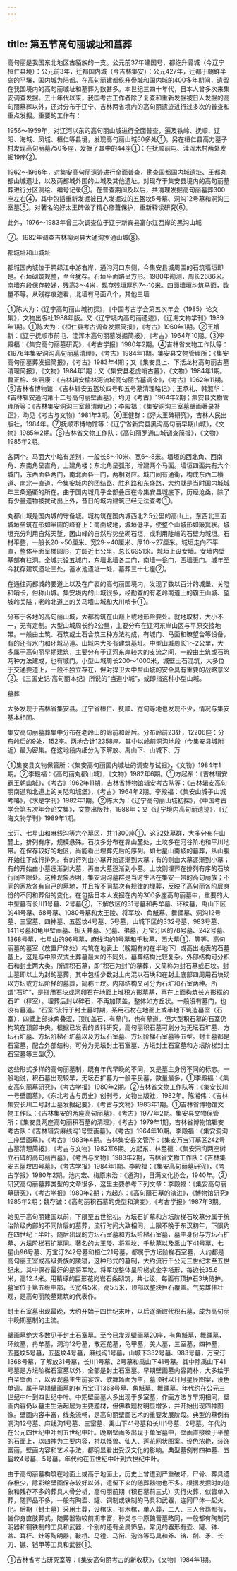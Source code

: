 ```yaml
---
---
---
```

title: 第五节高句丽城址和墓葬
---



高句丽是我国东北地区古貊族的一支。公元前37年建国号，都纥升骨城（今辽宁桓仁县境）：公元前3年，迁都国内城（今吉林集安）：公元427年，迁都于朝鲜半岛的平壤，国内城为陪都。在高句丽建都纥升骨城和国内城的400多年期间，遗留在我国境内的高句丽城址和墓葬为数甚多。本世纪三四十年代，日本人曾多次来集安调查发掘。五十年代以来，我国考古工作者除了复查和重新发掘被日人发掘的高句丽墓葬以外，还对分布于辽宁、吉林两省境内的高句丽遗迹进行过多次的普查和重点发掘。重要的工作有：

1956～1959年，对辽河以东的高句丽山城进行全面普查，遍及铁岭、抚顺、辽阳、海城、凤城、桓仁等县境，发现高句丽山城80多处①。另在桓仁县高力墓子村发现高句丽墓750多座，发掘了其中的44座①：在抚顺前屯、洼浑木村两处发掘19座②。

1962～1966年，对集安高句丽遗迹进行全面普查，勘查国都国内城遗址、王都丸都山城遗址，以及两都城外围的山城及其他遗址。对现存于集安县境内的高句丽墓葬进行分区测绘、编号记录③。在普查期间及以后，共清理发掘高句丽墓葬300座左右④，其中包括重新发掘被日人发掘过的五盔坟5号墓、洞沟12号墓和洞沟三室墓⑤。对著名的好太王碑做了精心修葺保护，重新释读研究⑥。

此外，1976～1983年曾三次调查位于辽宁新宾县富尔江西岸的黑沟山城

⑦。1982年调查吉林柳河县大通沟罗通山城⑧。

都城址和山城址

都城国内城位于鸭绿江中游右岸，通沟河口东侧，今集安县城周围的石筑墙垣即是。石垣砌筑规整，至今犹存。石垣平面略呈方形。1980年勘测，周长2686米。南墙东段保存较好，残高3～4米，现存残垣厚约7～10米。四面墙垣均筑马面，数量不等。从残存痕迹看，北墙有马面八个，其他三墙

①陈大为：《辽宁高句丽山城初探》，《中国考古学会第五次年会（1985）论文集》，文物出版社1988年版。又《辽宁境内高句丽遗迹》，《辽海文物学刊》1989年1期。①陈大为：《桓仁县考古调查发掘简报》，《考古》1960年1期。②王增新：《辽宁抚顺市前屯、洼浑木高句丽墓发掘简报》，《考古》1964年10期。③李殿福：《集安高句丽墓研究》，《考古学报》1980年2期。④吉林省文物工作队等：《1976年集安洞沟高句丽墓清理》，《考古》1984年1期。集安县文物管理所：《集安高句丽墓葬发掘简报》，《考古》1983年4期；又《集安县上、下活龙材高句丽古墓清理简报》，《文物》1984年1期；又《集安县老虎哨古墓》，《文物》1984年1期。曹正榕、朱涵康：《吉林辑安榆林河流域高句丽古墓调查》，《考古》1962年11期。⑤吉林省博物馆：《吉林辑安五盔坟四号和五号墓清理略记》；王承礼、韩淑华：《吉林辑安通沟第十二号高句丽壁画墓》，均见《考古》1964年2期；集安县文物管理所等：《吉林集安洞沟三室慕清理记》；李殿福：《集安洞沟三室墓壁画著录补正》，均见《考古与文物》1981年3期。⑥王健群：《好太王碑研究》，吉林人民出版社，1984年。⑦抚顺市博物馆等：《辽宁省新宾县黑沟高句丽早期山城》，《文物》1985年2期。⑧吉林省文物工作队：《高句丽罗通山城调查简报》，《文物》1985年2期。

各两个。马面大小略有差别，一般长8～10米、宽6～8米。墙垣的西北角、西南角、东南角呈直角，上建角楼；东北角呈弧形，增建两个马面。墙垣四面共有六个城门，东西面各两门，南北面各一门，两相对应。城门间有通衢，构成东西二横道、南北一直道。今集安城内的团结路、胜利路和东盛路，大约就是当时国内城城年三条通衢的所在。曲于国内城几乎全部叠压在今集安县城底下，历经沧桑，除了有少量遗物被扰动出上外，昔日的城内建筑已经无法查考①。

丸都山城是国内城的守备城。城构筑在国内城西北2.5公里的高山上。东西北三面城垣垒筑在形如半圆的峰脊上：南面坡地，城垣低平，使整个山城形如簸箕状。城垣充分利用自然天堑，因山峰的自然形势垒砌石垣，或利用陡峭的石壁为城垣。石材平整，一般长20～50厘米、宽29～40厘米、厚10～27厘米。城垣走向不平直，整体平面呈椭圆形，方圆近七公里，总长6951米。城垣上设女墙。女墙内壁基部有柱洞。全城共设五城门，东墙北墙各二门，南墙一瓮门，西墙无门。城年至今犹存建筑遗址三处，蓄水池遗址一处，墓葬三十七座②。

在通往两都城的要道上以及在广袤的高句丽国境内，发现了数以百计的城堡、关隘和哨卡，俗称山城。集安境内的山城很多，经勘查的有老岭南道上的霸王山城、望坡岭关隘；老岭北道上的关马墙山城和大川哨卡①。

分布于各地的高句丽山城，大都构筑在山巅上或地形险要处。就地取材，大小不一，无有定制。大型山城周长约2公里，主要分布在辽河东岸山区与平原交接地带。一般由土筑、石筑或土石合筑三种方法构成，有城门、马面和瞭望台等设备，有的还有水门和环城马道。山城内大多有建筑基址。中型山城周长1～2公里，大多属于高句丽早期建筑，主要分布于辽河东岸较大的支流之间，一般由土筑或石筑两种方法建成，也有城门。小型山城周长200～1000米，城壁土石混筑，大多位于交通要道上，一般不独立存在，但对捍卫大中型山城的安全具有重要的战略意义②。《三国史记·高句丽本纪》所说的“当道小城”，或即指这种小型山城。

墓葬

大多发现于吉林省集安县。辽宁省桓仁、抚顺、宽甸等地也发现不少，情况与集安基本相同。

集安高句丽墓葬集中分布在老岭山的岭前和岭后。分布岭前23处，12206座：分布岭后的9处，152座。两地合计12358座。其中以岭前洞沟地段（今集安县城附近）最为密集。在这地段内细分为下解放、禹山下、山城下、万

①集安县文物保管所：《集安高句丽国内城址的调查与试掘》，《文物》1984年1期。②李殿福：《高句丽丸都山城》，《文物》1982年6期。①方起东：《吉林辑安霸王朝山城》，《考古》1962年11期，吉林省博物馆辑安考古队等：《吉林辑安高句丽南道和北道上的关隘和城堡》，《考古》1964年2期。李殿福：《集安山城子山城考略》，《求是学刊》1982年1期。②陈大为：《辽宁高句丽山城初探》，《中国考古学会第五次年会论文集》，文物出版社，1988年；又《辽宁境内高句丽遗迹》，《辽海文物学刊》1989年1期。

宝汀、七星山和麻线沟等六个墓区，共11300座①。这32处墓群，大多分布在山麓上，排列有序，规模悬殊。石坟多分布在靠山麓处，土坟多在河谷阶地和平川地带。在保存较好的地区，尚能看出埋葬先后的序列。如七星山南坡的墓葬，从山腹开始往下成行排列。有的行列由小墓开始逐渐到大墓；有的则由大墓逐渐到小墓；有的开始由小墓逐渐到大墓，再由大墓逐渐到小墓。土坟则埋葬在排列有序的石坟行间空隙处。这种现象表明，集安洞沟墓群是当时生活在集安一带的高句丽族；不同的家族各有自己的墓地，并且按不同辈次有规律的埋葬，反映了高句丽各阶层身份的不同和葬俗的变化。在包括日本人发掘在内的300多座高句丽墓中，重要的大中型墓有长川1号墓、2号墓②，下解放区的31号墓和冉牟墓、环纹墓，禹山下区的41号墓、68号墓、1080号墓和太王陵、将军坟、角觗墓、舞俑墓、洞沟12号墓、三室墓、四神墓、五盔坟4号墓、5号墓，山城下区的332号墓、983号墓、1411号墓和龟甲壁画墓、折天井墓、兄墓、弟墓，万宝汀区的78号墓、242号墓、1368号墓，七星山的96号墓，麻线沟的1号墓和千秋墓、西大墓①，等等。高句丽墓的墓室（放置尸体处）构筑在地表上（晚期有的在半地下）或高出地表的石墓基上，这是与中原汉式土葬墓最大的不同处。墓葬结构比较复杂。外部结构可分积石和封土两大类。所谓积石墓，即“积石为封”的墓葬，又简称为封石墓或石坟。封土墓即以土为封的墓葬，其中包括少数封土内混以石块和在封土底部四周用石块砌以方坛或方坛阶梯的墓葬，简称土坟。内部结构又可分为石圹和石室两种。所谓“石圹”，是指用石块或河卵石在地面上堆积方形墓基，再在上面构筑长方形框的石圹（椁室）。埋葬后封以碎石，不再加顶盖，整体如方丘状。一般没有墓门，也没有墓道。“石室”流行于封土墓时期，系用石材在地面上或半地下筑造墓室（石室），四壁上部抹角叠涩，顶加盖石，有墓门，也有墓道。但大型积石墓的石室仍构筑在顶部中央。根据已发表的资料研究，高句丽积石墓可划分为无坛石圹墓、方坛石圹墓、方坛阶梯石圹墓以及方坛石室墓、方坛阶梯石室墓等五型。封土墓都是石室墓，配合外部结构，可分为无坛封土石室墓、方坛封土石室墓和方坛阶梯封土石室墓等三型②。

这些形式多样的高句丽墓制，既有年代早晚的不同，又是墓主身份不同的标志。一般地说，积石墓出现较早，无坛石扩墓为一般平民墓，数量最多，①李殿福：《集安高句丽墓研究》，《考古学报》1980年2期。②吉林省文物工作队等：《集安长川一号壁画墓》，《东北考古与历史》创刊号，文物出版社，1982年。陈湘伟：《吉林集安长川二号封土墓发掘纪要》，《考古与文物》1983年1期。①吉林省博物馆文物工作队：《吉林集安的两座高句丽墓》，《考古》1977年2期。集安县文物保管所：《集安县两座高句丽积石墓的清理》，《考古》1979年1期。吉林省博物馆辑安考古队：《吉林辑安麻线沟1号壁画墓》，《考古》1964年10期。李殿福：《集安洞沟三座壁画墓》，《考古》1983年4期。吉林集安县文管所：《集安万宝汀墓区242号古墓清理简报》，《考古与文物》1982军6期。方起东、林至德：《集安洞沟两座树立石碑的高句丽古墓》，《考古与文物》1983年2期，吉林省文物工作队：《吉林集安五盔坟四号墓》，《考古学报》1984年1期。李殿福：《集安高句丽墓研究》，《考古学报》1980年2期。池内宏、梅原末治：《通沟》，日满文化协会，1940年。②研究高句丽墓葬类型的文章很多，这里主要参考下列文章：李殿福：《集安高句丽墓研究》，《考古学报》1980年2期；方起东：《高句丽石墓的演进》，《博物馆研究》1985年2期；魏存诚：《高句丽积石墓的类型和演变》，《考古学报》1987年3期。

始见于高句丽建国以前，下限至五世纪初。方坛石扩墓和方坛阶梯石坟墓分属于统治阶级内部的不同阶层的墓葬，流行时间大致相同，上限不晚于东汉初年，下限约在四世纪上半叶。随后出现的方坛石室墓和方坛阶梯石室墓，墓主身份与方坛石扩墓、方坛阶梯石扩墓同。著名的太王陵、将军坟、千秋墓以及禹山下41号墓、七星山96号墓、万宝汀242号墓和桓仁21号墓，都属于方坛阶梯石室墓，大约都是高句丽王室或高级贵族的陵寝，这种形式的墓制，大约流行千公元三世纪末至五世纪末。其中保存最好的是将军坟。将军坟整体呈阶梯式金字塔形，每边长35.6米，高12.4米。用精琢的巨形花岗岩石条砌筑，共七级，每面有顶护石3块倚护。墓室位于第五级中部，长宽各5米，高5.5米，顶部以整块巨石覆盖。气势雄伟壮观，是高句丽陵墓建筑的代表作。

封土石室墓出现最晚，大约开始于四世纪末叶，以后逐渐取代积石墓，成为高句丽中晚期墓制的主流。

壁画墓绝大多数见于封土石室墓。至今已发现壁画墓20座，有角觗墓，舞踊墓，环纹墓，冉牟墓，洞沟12号墓，散莲花墓，龟甲墓，美人墓，三室墓，四神墓，五盔坟5号墓，五盔坟4号墓，麻线沟1号墓，山城下332号墓、983号墓，万宝汀1368号墓，了解放31号墓，长川1号墓、2号墓和禹山下41号墓。其中除禹山下41号墓是方坛阶梯石室墓以外，全部是封土石室墓。早期壁画墓内容简朴，大多绘于白垩壁面上，以表现墓主生前宴饮、歌舞场面为主，墓顶衬以日月星辰图案，设色单调。属于早期壁画墓的有万宝汀1368号墓、角觗墓、舞踊墓。年代约在公元三世纪中叶到四世纪中叶。中期壁画墓大多出现于多室墓，作画方法与早期相同，壁画内容仍以墓主生活起居为主要题材，但佛教题材明显增多，并开始出现四神图像。壁画内容丰富，线条流畅，是高句丽壁画艺术的重要发展阶段。典型的墓例有洞沟12号墓、麻线沟1号墓、三室墓、禹山下41号墓和长川1号墓、2号墓。年代约在公元四世纪中叶到五世纪中叶。晚期壁画多出现于单室墓中，壁画直接绘于平整的石面上，以四神为主要内容，衬以怪兽、仙人、莲花网状图案。设色浓艳，装饰富丽，壁画内容和艺术手法，都明显看出受汉文化的影响。典型墓例有四神墓、五盔坟4号墓、5号墓。年代约在五世纪中叶到六世纪中叶。

由于高句丽墓构筑在地面上或高于地面上，历史上曾遭到严重破坏，尸骨、葬具遗存极少，除彩绘壁画保存较好以外，遗留下来的随葬器物也不多。根据发掘时的迹象和残存不多的葬具人骨分析，高句丽前期（积石墓前三式）实行火葬，似皆单入葬，随葬品不多，一般有陶壶、罐、铜制或铁制的马具和武器，连同尸体一起火化。后期（封土墓）采用土葬，设棺床，有木棺，单人葬，二人、三人合葬都有，皆仰身直肢葬式。随葬器物较前期丰富，种类与中原魏晋墓略同，一般都有陶制的明器和铜铁制的工具和武器，个别的还有金属饰品。常见的器形有壶、罐、钵、盆、耳杯、灶等陶明器，鞍桥、马镫、马衔、泡饰等马具和斧、锛、削、矛、长刀、镞、铠甲等工具和武器①。

①吉林省考古研究室等：《集安高句丽考古的新收获》，《文物》1984年1期。